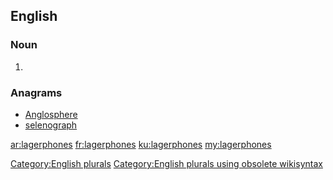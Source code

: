 ==English==

===Noun===
{{head|en}}

# {{plural of|lagerphone}}

===Anagrams===
* [[Anglosphere#English|Anglosphere]]
* [[selenograph#English|selenograph]]

[[Category:English plurals]][[Category:English plurals using obsolete wikisyntax]]

[[ar:lagerphones]]
[[fr:lagerphones]]
[[ku:lagerphones]]
[[my:lagerphones]]